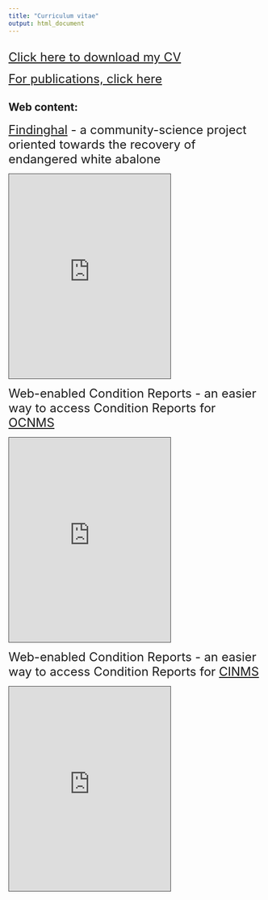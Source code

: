 ```yaml
---
title: "Curriculum vitae"
output: html_document
---
```

## 
<font size = "5">
[Click here to download my CV](./files/Spector_CV.pdf){target="_blank"}

[For publications, click here](publications.html)
</font>

## Web content:
<div class="row g-2">


<div class="col-sm-4">
<font size = "5"> [Findinghal](https://findinghal.org) - a community-science project oriented towards the recovery of endangered white abalone
</font>

<iframe src="https://findinghal.org" 
height="405" width="320" style="border: 1px solid #464646;"
data-external="1">
</iframe>
</div> 

<div class = "col-sm-4">
<font size = "5"> Web-enabled Condition Reports - an easier way to access Condition Reports for [OCNMS](https://noaa-onms.github.io/ocnms/)
</font>

<iframe src="https://noaa-onms.github.io/ocnms/" 
height="405" width="320" style="border: 1px solid #464646;" 
data-external="1">
</iframe>
</div>


<div class = "col-sm-4">
<font size = "5"> Web-enabled Condition Reports - an easier way to access Condition Reports for [CINMS](https://noaa-onms.github.io/cinms/)
</font>

<iframe src="https://noaa-onms.github.io/cinms/" 
height="405" width="320" style="border: 1px solid #464646;" 
data-external="1">
</iframe>
</div>